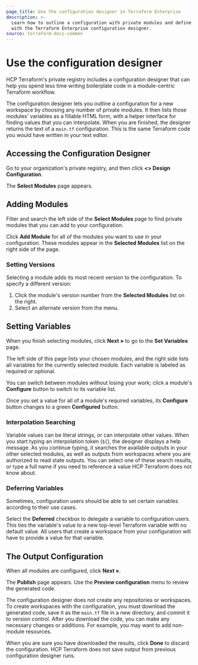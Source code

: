 ```yaml
---
page_title: Use the configuration designer in Terraform Enterprise
description: >-
  Learn how to outline a configuration with private modules and define variables
  with the Terraform Enterprise configuration designer.
source: terraform-docs-common
---
```


# Use the configuration designer

HCP Terraform's private registry includes a configuration designer that can help you spend less time writing boilerplate code in a module-centric Terraform workflow.

The configuration designer lets you outline a configuration for a new workspace by choosing any number of private modules. It then lists those modules' variables as a fillable HTML form, with a helper interface for finding values that you can interpolate. When you are finished, the designer returns the text of a `main.tf` configuration. This is the same Terraform code you would have written in your text editor.

## Accessing the Configuration Designer

Go to your organization's private registry, and then click **&lt;> Design Configuration**.

The **Select Modules** page appears.

## Adding Modules

Filter and search the left side of the **Select Modules** page to find private modules that you can add to your configuration.

Click **Add Module** for all of the modules you want to use in your configuration. These modules appear in the **Selected Modules** list on the right side of the page.

### Setting Versions

Selecting a module adds its most recent version to the configuration. To specify a different version:

1.  Click the module's version number from the **Selected Modules** list on the right.
2.  Select an alternate version from the menu.

## Setting Variables

When you finish selecting modules, click **Next »** to go to the **Set Variables** page.

The left side of this page lists your chosen modules, and the right side lists all variables for the currently selected module. Each variable is labeled as required or optional.

You can switch between modules without losing your work; click a module's **Configure** button to switch to its variable list.

Once you set a value for all of a module's required variables, its **Configure** button changes to a green **Configured** button.

### Interpolation Searching

Variable values can be literal strings, or can interpolate other values. When you start typing an interpolation token (`${`), the designer displays a help message. As you continue typing, it searches the available outputs in your other selected modules, as well as outputs from workspaces where you are authorized to read state outputs. You can select one of these search results, or type a full name if you need to reference a value HCP Terraform does not know about.

[permissions-citation]: #intentionally-unused---keep-for-maintainers

### Deferring Variables

Sometimes, configuration users should be able to set certain variables according to their use cases.

Select the **Deferred** checkbox to delegate a variable to configuration users. This ties the variable's value to a new top-level Terraform variable with no default value. All users that create a workspace from your configuration will have to provide a value for that variable.

## The Output Configuration

When all modules are configured, click **Next »**.

The **Publish** page appears. Use the **Preview configuration** menu to review the generated code.

The configuration designer does not create any repositories or workspaces. To create workspaces with the configuration, you must download the generated code, save it as the `main.tf` file in a new directory, and commit it to version control. After you download the code, you can make any necessary changes or additions. For example, you may want to add non-module resources.

When you are sure you have downloaded the results, click **Done** to discard the configuration. HCP Terraform does not save output from previous configuration designer runs.
